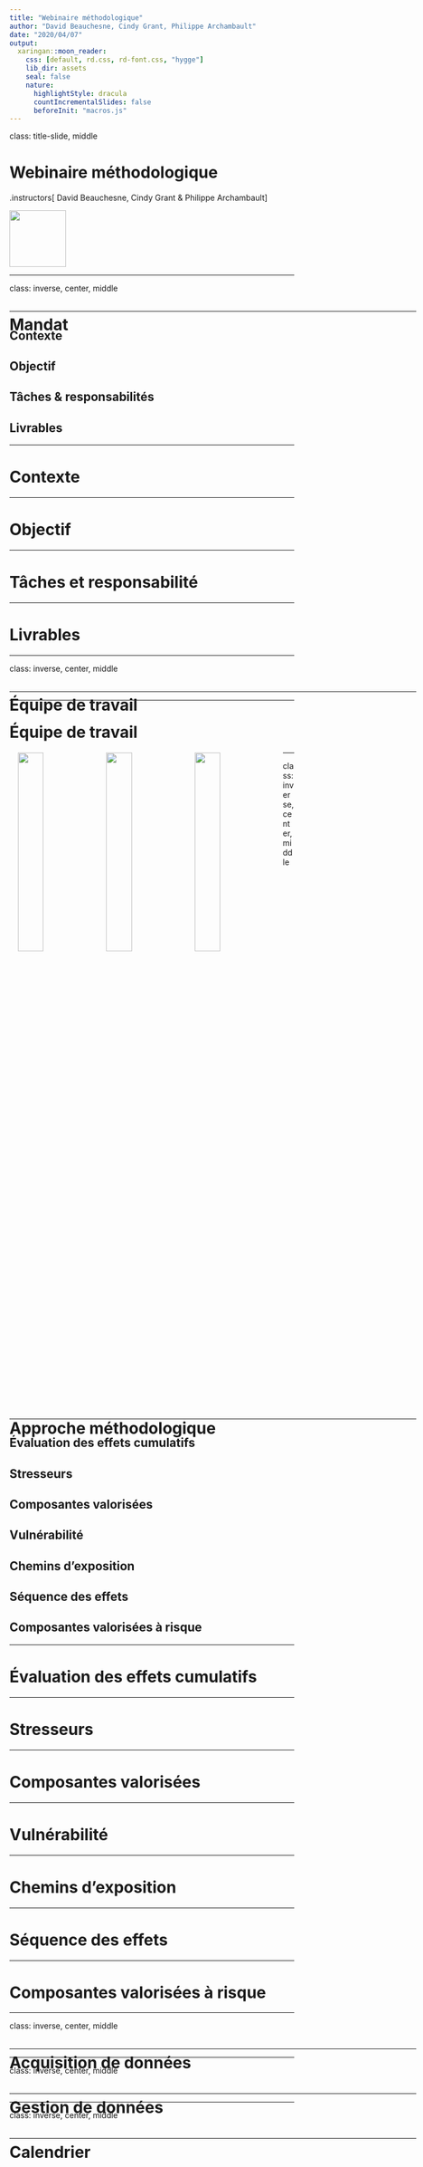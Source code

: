 ```yaml
---
title: "Webinaire méthodologique"
author: "David Beauchesne, Cindy Grant, Philippe Archambault"
date: "2020/04/07"
output:
  xaringan::moon_reader:
    css: [default, rd.css, rd-font.css, "hygge"]
    lib_dir: assets
    seal: false
    nature:
      highlightStyle: dracula
      countIncrementalSlides: false
      beforeInit: "macros.js"
---
```


<!--
rmarkdown::render('./index.Rmd')
-->

class: title-slide, middle


# Webinaire méthodologique


.instructors[
  David Beauchesne, Cindy Grant & Philippe Archambault
]

<a href="https://www.ulaval.ca/"><img src="assets/img/logo-universite-laval-couleur-transparent.png" width="100px"></img></a>

---

class: inverse, center, middle

# Mandat

<html><div style='float:left'></div><hr color='#ffdd55' style="margin-top:-60px" size=1px width=720px></html>

## Contexte
## Objectif
## Tâches & responsabilités
## Livrables

---

# Contexte

---

# Objectif

---

# Tâches et responsabilité

---

# Livrables

---

class: inverse, center, middle

# Équipe de travail

<html><div style='float:left'></div><hr color='#ffdd55' style="margin-top:-60px" size=1px width=720px></html>

---

# Équipe de travail

<img src="assets/img/david.png" style="float: left; width: 30%; margin-right: 1%; margin-left: 3%;margin-bottom: 0.5em;">
<img src="assets/img/cindy.jpeg" style="float: left; width: 30%; margin-right: 1%; margin-bottom: 0.5em;">
<img src="assets/img/phil.jpg" style="float: left; width: 30%; margin-right: 1%; margin-bottom: 0.5em;">

---

class: inverse, center, middle

# Approche méthodologique

<html><div style='float:left'></div><hr color='#ffdd55' style="margin-top:-60px" size=1px width=720px></html>

## Évaluation des effets cumulatifs
## Stresseurs
## Composantes valorisées
## Vulnérabilité
## Chemins d'exposition
## Séquence des effets
## Composantes valorisées à risque

---

# Évaluation des effets cumulatifs

---

# Stresseurs

---

# Composantes valorisées

---

# Vulnérabilité

---

# Chemins d'exposition

---

# Séquence des effets

---

# Composantes valorisées à risque

---

class: inverse, center, middle

# Acquisition de données

<html><div style='float:left'></div><hr color='#ffdd55' style="margin-top:-60px" size=1px width=720px></html>

---

class: inverse, center, middle

# Gestion de données

<html><div style='float:left'></div><hr color='#ffdd55' style="margin-top:-60px" size=1px width=720px></html>

---

class: inverse, center, middle

# Calendrier

<html><div style='float:left'></div><hr color='#ffdd55' style="margin-top:-60px" size=1px width=720px></html>
